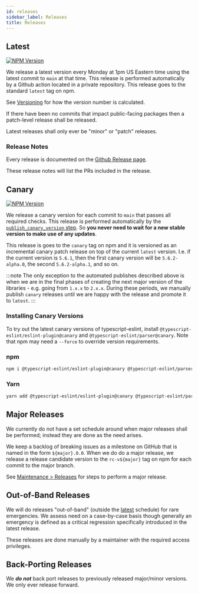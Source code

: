 ```yaml
---
id: releases
sidebar_label: Releases
title: Releases
---
```


## Latest

<a href="https://www.npmjs.com/package/@typescript-eslint/parser">
  <img
    src="https://img.shields.io/npm/v/@typescript-eslint/parser/latest.svg?style=flat-square"
    alt="NPM Version"
  />
</a>

We release a latest version every Monday at 1pm US Eastern time using the latest commit to `main` at that time. This release is performed automatically by a Github action located in a private repository. This release goes to the standard `latest` tag on npm.

See <u>[Versioning](./Versioning.mdx)</u> for how the version number is calculated.

If there have been no commits that impact public-facing packages then a patch-level release shall be released.

Latest releases shall only ever be "minor" or "patch" releases.

### Release Notes

Every release is documented on the <u>[Github Release page](https://github.com/typescript-eslint/typescript-eslint/releases)</u>.

These release notes will list the PRs included in the release.

## Canary

<a href="https://www.npmjs.com/package/@typescript-eslint/parser">
  <img
    src="https://img.shields.io/npm/v/@typescript-eslint/parser/canary.svg?style=flat-square"
    alt="NPM Version"
  />
</a>

We release a canary version for each commit to `main` that passes all required checks. This release is performed automatically by the <u>[`publish_canary_version` step](https://github.com/typescript-eslint/typescript-eslint/blob/5feb2dba9da2bd5e233451b7b0f1c99414b5aef9/.github/workflows/ci.yml#L234-L263)</u>. So **you never need to wait for a new stable version to make use of any updates**.

This release is goes to the `canary` tag on npm and it is versioned as an incremental canary patch release on top of the current `latest` version. I.e. if the current version is `5.6.1`, then the first canary version will be `5.6.2-alpha.0`, the second `5.6.2-alpha.1`, and so on.

:::note
The only exception to the automated publishes described above is when we are in the final phases of creating the next major version of the libraries - e.g. going from `1.x.x` to `2.x.x`.
During these periods, we manually publish `canary` releases until we are happy with the release and promote it to `latest`.
:::

### Installing Canary Versions

To try out the latest canary versions of typescript-eslint, install `@typescript-eslint/eslint-plugin@canary` and `@typescript-eslint/parser@canary`.
Note that npm may need a `--force` to override version requirements.

<!--tabs-->

### npm

```bash
npm i @typescript-eslint/eslint-plugin@canary @typescript-eslint/parser@canary --save-dev --force
```

### Yarn

```bash
yarn add @typescript-eslint/eslint-plugin@canary @typescript-eslint/parser@canary --dev
```

<!--/tabs-->

## Major Releases

We currently do not have a set schedule around when major releases shall be performed; instead they are done as the need arises.

We keep a backlog of breaking issues as a milestone on GitHub that is named in the form `${major}.0.0`.
When we do do a major release, we release a release candidate version to the `rc-v${major}` tag on npm for each commit to the major branch.

See <u>[Maintenance > Releases](../maintenance/Releases.mdx#major-releases)</u> for steps to perform a major release.

## Out-of-Band Releases

We will do releases "out-of-band" (outside the [latest](#latest) schedule) for rare emergencies.
We assess need on a case-by-case basis though generally an emergency is defined as a critical regression specifically introduced in the latest release.

These releases are done manually by a maintainer with the required access privileges.

## Back-Porting Releases

We **_do not_** back port releases to previously released major/minor versions.
We only ever release forward.
